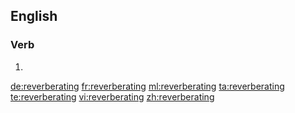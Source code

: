==English==

===Verb===
{{head|en}}

# {{present participle of|reverberate|lang=en}}

[[de:reverberating]]
[[fr:reverberating]]
[[ml:reverberating]]
[[ta:reverberating]]
[[te:reverberating]]
[[vi:reverberating]]
[[zh:reverberating]]